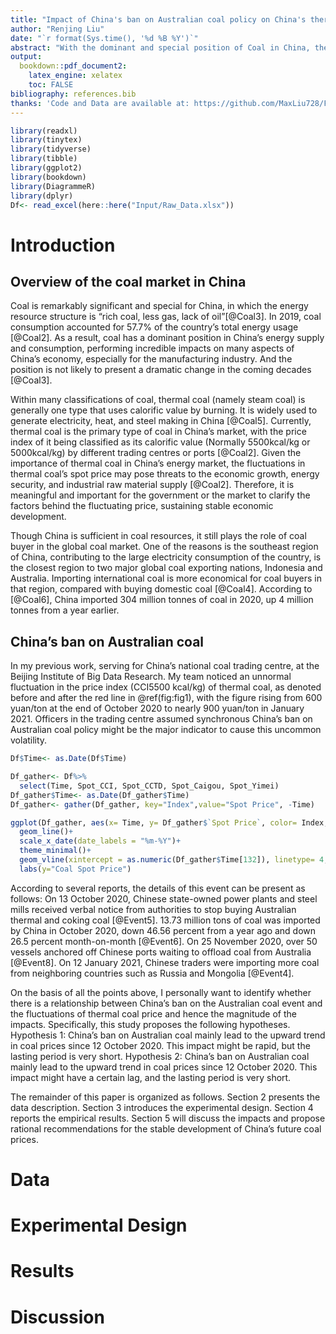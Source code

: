 ```yaml
---
title: "Impact of China's ban on Australian coal policy on China's thermal coal prices"
author: "Renjing Liu"
date: "`r format(Sys.time(), '%d %B %Y')`"
abstract: "With the dominant and special position of Coal in China, the fluctuations in thermal coal’s price will affect many aspects in the society of the country. Many government’s behaviors will directly and indirectly affect the price, and it is necessary for them to identify the magnitude of impacts and then present some adjustments. In this study, I am going to quantify the impacts of China’s ban on Australian coal on the thermal coal price in China’s coal market. The crude oil is going to be set as my control group in my difference-in-difference framework.  "
output: 
  bookdown::pdf_document2:
    latex_engine: xelatex
    toc: FALSE
bibliography: references.bib
thanks: 'Code and Data are available at: https://github.com/MaxLiu728/Final_Paper.git'
---
```


```r
library(readxl)
library(tinytex)
library(tidyverse)
library(tibble)
library(ggplot2)
library(bookdown)
library(DiagrammeR)
library(dplyr)
Df<- read_excel(here::here("Input/Raw_Data.xlsx"))
```
\newpage
# Introduction
## Overview of the coal market in China
Coal is remarkably significant and special for China, in which the energy resource structure is “rich coal, less gas, lack of oil”[@Coal3]. In 2019, coal consumption accounted for 57.7% of the country’s total energy usage [@Coal2]. As a result, coal has a dominant position in China’s energy supply and consumption, performing incredible impacts on many aspects of China’s economy, especially for the manufacturing industry. And the position is not likely to present a dramatic change in the coming decades [@Coal3]. 

Within many classifications of coal, thermal coal (namely steam coal) is generally one type that uses calorific value by burning. It is widely used to generate electricity, heat, and steel making in China [@Coal5]. Currently, thermal coal is the primary type of coal in China’s market, with the price index of it being classified as its calorific value (Normally 5500kcal/kg or 5000kcal/kg) by different trading centres or ports [@Coal2]. Given the importance of thermal coal in China’s energy market, the fluctuations in thermal coal’s spot price may pose threats to the economic growth, energy security, and industrial raw material supply [@Coal2]. Therefore, it is meaningful and important for the government or the market to clarify the factors behind the fluctuating price, sustaining stable economic development. 

Though China is sufficient in coal resources, it still plays the role of coal buyer in the global coal market. One of the reasons is the southeast region of China, contributing to the large electricity consumption of the country, is the closest region to two major global coal exporting nations, Indonesia and Australia. Importing international coal is more economical for coal buyers in that region, compared with buying domestic coal [@Coal4]. According to [@Coal6], China imported 304 million tonnes of coal in 2020, up 4 million tonnes from a year earlier.

## China's ban on Australian coal
In my previous work, serving for China’s national coal trading centre, at the Beijing Institute of Big Data Research. My team noticed an unnormal fluctuation in the price index (CCI5500 kcal/kg) of thermal coal, as denoted before and after the red line in \@ref(fig:fig1), with the figure rising from 600 yuan/ton at the end of October 2020 to nearly 900 yuan/ton in January 2021. Officers in the trading centre assumed synchronous China’s ban on Australian coal policy might be the major indicator to cause this uncommon volatility. 

```r
Df$Time<- as.Date(Df$Time)

Df_gather<- Df%>%
  select(Time, Spot_CCI, Spot_CCTD, Spot_Caigou, Spot_Yimei)
Df_gather$Time<- as.Date(Df_gather$Time)
Df_gather<- gather(Df_gather, key="Index",value="Spot Price", -Time)

ggplot(Df_gather, aes(x= Time, y= Df_gather$`Spot Price`, color= Index,group= Index))+
  geom_line()+
  scale_x_date(date_labels = "%m-%Y")+
  theme_minimal()+
  geom_vline(xintercept = as.numeric(Df_gather$Time[132]), linetype= 4,color="red",size=1)+
  labs(y="Coal Spot Price")

```

According to several reports, the details of this event can be present as follows: On 13 October 2020, Chinese state-owned power plants and steel mills received verbal notice from authorities to stop buying Australian thermal and coking coal [@Event5]. 13.73 million tons of coal was imported by China in October 2020, down 46.56 percent from a year ago and down 26.5 percent month-on-month [@Event6]. On 25 November 2020, over 50 vessels anchored off Chinese ports waiting to offload coal from Australia [@Event8]. On 12 January 2021, Chinese traders were importing more coal from neighboring countries such as Russia and Mongolia [@Event4]. 

On the basis of all the points above, I personally want to identify whether there is a relationship between China’s ban on the Australian coal event and the fluctuations of thermal coal price and hence the magnitude of the impacts. Specifically, this study proposes the following hypotheses.
\newline
	Hypothesis 1: China’s ban on Australian coal mainly lead to the upward trend in coal prices since 12 October 2020. This impact might be rapid, but the lasting period is very short. 
\newline
	Hypothesis 2: China’s ban on Australian coal mainly lead to the upward trend in coal prices since 12 October 2020. This impact might have a certain lag, and the lasting period is very short.

The remainder of this paper is organized as follows. Section 2 presents the data description. Section 3 introduces the experimental design. Section 4 reports the empirical results. Section 5 will discuss the impacts and propose rational recommendations for the stable development of China’s future coal prices. 


# Data

# Experimental Design

# Results

# Discussion






```r

```







